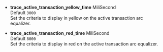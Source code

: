 -   **trace_active_transaction_yellow_time** <span class='type'>MiliSecond</span><br/>
    Default `3000`<br/>Set the criteria to display in yellow on the active transaction arc equalizer.

-   **trace_active_transaction_red_time** <span class='type'>MiliSecond</span><br/>
    Default `8000`<br/>Set the criteria to display in red on the active transaction arc equalizer.
